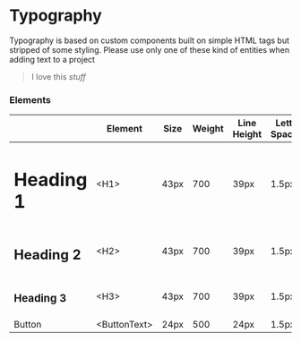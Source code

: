 
<Meta title="Design System | Typography" />

# Typography 

Typography is based on custom components built on simple HTML tags but stripped of some styling. Please use only one of these kind of entities when adding text to a project

<blockquote>
    <p>I love this <em>stuff</em></p>
</blockquote>

### Elements 

<table className="typography-table" width="100%">
    <thead>
        <tr>
            <th></th>
            <th>Element</th>
            <th>Size</th>
            <th>Weight</th>
            <th>Line Height</th>
            <th>Letter Spacing</th>
        </tr>
    </thead>
    <tbody>
        <tr className="typography-type">
            <td><H1>Heading 1</H1></td>
            <td>&lt;H1&gt;</td>
            <td>43px</td>
            <td>700</td>
            <td>39px</td>
            <td>1.5px</td>
        </tr>
        <tr className="typography-type">
            <td><H2>Heading 2</H2></td>
            <td>&lt;H2&gt;</td>
            <td>43px</td>
            <td>700</td>
            <td>39px</td>
            <td>1.5px</td>
        </tr>
        <tr className="typography-type">
            <td><H3>Heading 3</H3></td>
            <td>&lt;H3&gt;</td>
            <td>43px</td>
            <td>700</td>
            <td>39px</td>
            <td>1.5px</td>
        </tr>
        <tr className="typography-type">
            <td><ButtonText>Button</ButtonText></td>
            <td>&lt;ButtonText&gt;</td>
            <td>24px</td>
            <td>500</td>
            <td>24px</td>
            <td>1.5px</td>
        </tr>
    </tbody>
</table>
